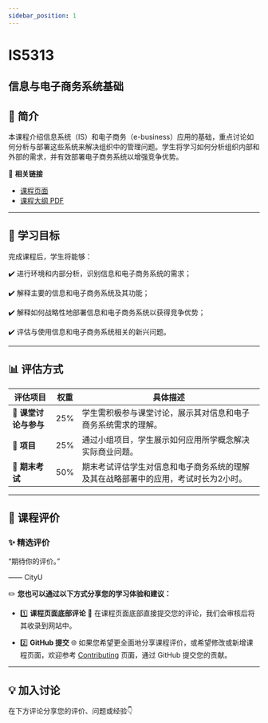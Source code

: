 ```yaml
---
sidebar_position: 1
---
```


# IS5313
## 信息与电子商务系统基础

## **📘 简介**
本课程介绍信息系统（IS）和电子商务（e-business）应用的基础，重点讨论如何分析与部署这些系统来解决组织中的管理问题。学生将学习如何分析组织内部和外部的需求，并有效部署电子商务系统以增强竞争优势。

🔗 **相关链接**
- [课程页面](https://www.cityu.edu.hk/catalogue/pg/202526/course/IS5313.htm)
- [课程大纲 PDF](https://www.cityu.edu.hk/catalogue/pg/202526/course/IS5313.pdf)

---

## **🎯 学习目标**

完成课程后，学生将能够：

✔️ 进行环境和内部分析，识别信息和电子商务系统的需求；

✔️ 解释主要的信息和电子商务系统及其功能；

✔️ 解释如何战略性地部署信息和电子商务系统以获得竞争优势；

✔️ 评估与使用信息和电子商务系统相关的新兴问题。

---

## **📊 评估方式**

| **评估项目**          | **权重** | **具体描述**                                                                                       |
|----------------------|---------|---------------------------------------------------------------------------------------------------|
| **📄 课堂讨论与参与** | 25%     | 学生需积极参与课堂讨论，展示其对信息和电子商务系统需求的理解。                                  |
| **📄 项目**           | 25%     | 通过小组项目，学生展示如何应用所学概念解决实际商业问题。                                          |
| **📄 期末考试**       | 50%     | 期末考试评估学生对信息和电子商务系统的理解及其在战略部署中的应用，考试时长为2小时。              |

---

## **💬 课程评价**

### ✨ **精选评价**
<div className={commentStyles.commentBox}>
    <p className={commentStyles.commentText}>
        “期待你的评价。”
    </p>
    <p className={commentStyles.commentAuthor}>—— CityU</p>
</div>

✏️ **您也可以通过以下方式分享您的学习体验和建议：**

- 1️⃣ **课程页面底部评论**
💬 在课程页面底部直接提交您的评论，我们会审核后将其收录到网站中。

- 2️⃣ **GitHub 提交**
🌐 如果您希望更全面地分享课程评价，或希望修改或新增课程页面，欢迎参考 [Contributing](/contributing) 页面，通过 GitHub 提交您的贡献。


---

## **💡 加入讨论**

在下方评论分享您的评价、问题或经验👇
<Utterances />
